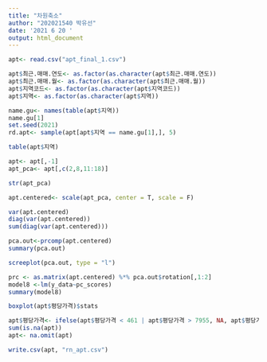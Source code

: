 ```yaml
---
title: "차원축소"
author: "202021540 박유선"
date: '2021 6 20 '
output: html_document
---
```

```r
apt<- read.csv("apt_final_1.csv")

apt$최근.매매.연도<- as.factor(as.character(apt$최근.매매.연도))
apt$최근.매매.월<- as.factor(as.character(apt$최근.매매.월))
apt$지역코드<- as.factor(as.character(apt$지역코드))
apt$지역<- as.factor(as.character(apt$지역))

name.gu<- names(table(apt$지역))
name.gu[1]
set.seed(2021)
rd.apt<- sample(apt[apt$지역 == name.gu[1],], 5)

table(apt$지역)

apt<- apt[,-1]
apt_pca<- apt[,c(2,8,11:18)]

str(apt_pca)

apt.centered<- scale(apt_pca, center = T, scale = F)

var(apt.centered)
diag(var(apt.centered))
sum(diag(var(apt.centered)))

pca.out<-prcomp(apt.centered)
summary(pca.out)

screeplot(pca.out, type = "l")
```

```r
prc <- as.matrix(apt.centered) %*% pca.out$rotation[,1:2]
model8 <-lm(y_data~pc_scores)
summary(model8)
```


```r
boxplot(apt$평당가격)$stats

apt$평당가격<- ifelse(apt$평당가격 < 461 | apt$평당가격 > 7955, NA, apt$평당가격)
sum(is.na(apt))
apt<- na.omit(apt)

write.csv(apt, "rn_apt.csv")
```

